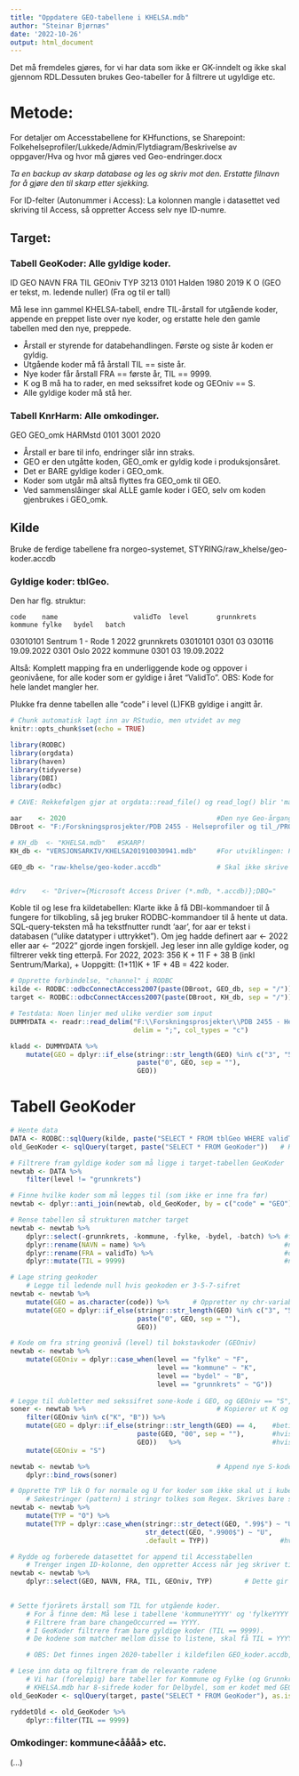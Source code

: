```yaml
---
title: "Oppdatere GEO-tabellene i KHELSA.mdb"
author: "Steinar Bjørnæs"
date: '2022-10-26'
output: html_document
---
```


Det må fremdeles gjøres, for vi har data som ikke er GK-inndelt og ikke skal gjennom RDL.Dessuten brukes Geo-tabeller for å filtrere ut ugyldige etc.

# Metode:
For detaljer om Accesstabellene for KHfunctions, se Sharepoint: 
Folkehelseprofiler/Lukkede/Admin/Flytdiagram/Beskrivelse av oppgaver/Hva og hvor må gjøres ved Geo-endringer.docx

*Ta en backup av skarp database og les og skriv mot den. Erstatte filnavn for å gjøre den til skarp etter sjekking.*

For ID-felter (Autonummer i Access): La kolonnen mangle i datasettet ved skriving til Access, så oppretter Access selv nye ID-numre.


## Target:

### Tabell GeoKoder: Alle gyldige koder. 
ID	     GEO	NAVN	FRA	     TIL	GEOniv	TYP
3213	0101	Halden	1980	2019	K	    O
        (GEO er tekst, m. ledende nuller)  (Fra og til er tall)

Må lese inn gammel KHELSA-tabell, endre TIL-årstall for utgående koder, appende en preppet liste over nye koder, og erstatte hele den gamle tabellen med den nye, preppede.

- Årstall er styrende for databehandlingen. Første og siste år koden er gyldig.
- Utgående koder må få årstall TIL == siste år.
- Nye koder får årstall FRA == første år, TIL == 9999.
- K og B må ha to rader, en med sekssifret kode og GEOniv == S.
- Alle gyldige koder må stå her.


### Tabell KnrHarm: Alle omkodinger.
GEO	    GEO_omk	HARMstd
0101	3001	2020

- Årstall er bare til info, endringer slår inn straks.
- GEO er den utgåtte koden, GEO_omk er gyldig kode i produksjonsåret.
- Det er BARE gyldige koder i GEO_omk.
- Koder som utgår må altså flyttes fra GEO_omk til GEO.
- Ved sammenslåinger skal ALLE gamle koder i GEO, selv om koden gjenbrukes i GEO_omk.


## Kilde
Bruke de ferdige tabellene fra norgeo-systemet, STYRING/raw_khelse/geo-koder.accdb

### Gyldige koder: tblGeo.
Den har flg. struktur:

    code	name	               validTo  level	    grunnkrets	kommune	fylke	bydel	batch
03010101	Sentrum 1  - Rode 1	   2022	    grunnkrets	03010101	0301	03	    030116	19.09.2022
    0301	Oslo	               2022	    kommune		            0301	03		        19.09.2022

Altså: Komplett mapping fra en underliggende kode og oppover i geonivåene, for alle koder som 
er gyldige i året "ValidTo". OBS: Kode for hele landet mangler her.

Plukke fra denne tabellen alle "code" i level (L)FKB gyldige i angitt år.



```r
# Chunk automatisk lagt inn av RStudio, men utvidet av meg
knitr::opts_chunk$set(echo = TRUE)

library(RODBC)         
library(orgdata)
library(haven)
library(tidyverse)
library(DBI)
library(odbc)

# CAVE: Rekkefølgen gjør at orgdata::read_file() og read_log() blir 'masked' av de tilsvarende readr-funksjonene. Må være eksplisitt om package hvis jeg skal bruke disse funksjonene.
```

```r
aar    <- 2020                                      #Den nye Geo-årgangen
DBroot <- "F:/Forskningsprosjekter/PDB 2455 - Helseprofiler og til_/PRODUKSJON/STYRING"

# KH_db  <- "KHELSA.mdb"   #SKARP!
KH_db <- "VERSJONSARKIV/KHELSA201910030941.mdb"     #For utviklingen: Pre-2020-geo.

GEO_db <- "raw-khelse/geo-koder.accdb"              # Skal ikke skrive til denne.


#drv    <- "Driver={Microsoft Access Driver (*.mdb, *.accdb)};DBQ="

```

Koble til og lese fra kildetabellen:
Klarte ikke å få DBI-kommandoer til å fungere for tilkobling, så jeg bruker RODBC-kommandoer til å hente ut data.
SQL-query-teksten må ha tekstfnutter rundt 'aar', for aar er tekst i databasen ("ulike datatyper i uttrykket"). Om jeg hadde definert aar <- 2022  eller  aar <- "2022"  gjorde ingen forskjell.
Jeg leser inn alle gyldige koder, og filtrerer vekk ting etterpå.
    For 2022, 2023: 356 K + 11 F + 38 B (inkl Sentrum/Marka), + Uoppgitt: (1+11)K + 1F + 4B = 422 koder.

```r
# Opprette forbindelse, "channel" i RODBC
kilde <- RODBC::odbcConnectAccess2007(paste(DBroot, GEO_db, sep = "/"))
target <- RODBC::odbcConnectAccess2007(paste(DBroot, KH_db, sep = "/"))

```


```r
# Testdata: Noen linjer med ulike verdier som input
DUMMYDATA <- readr::read_delim("F:\\Forskningsprosjekter\\PDB 2455 - Helseprofiler og til_\\PRODUKSJON\\TMP\\dummydata1.csv", 
                               delim = ";", col_types = "c")

kladd <- DUMMYDATA %>%
    mutate(GEO = dplyr::if_else(stringr::str_length(GEO) %in% c("3", "5", "7"),    #betingelse
                                paste("0", GEO, sep = ""),                         #hvis True
                                GEO))                                              #hvis False

```


# Tabell GeoKoder
```r
# Hente data
DATA <- RODBC::sqlQuery(kilde, paste("SELECT * FROM tblGeo WHERE validTo = ", "\'", aar, "\'", sep = ""))
old_GeoKoder <- sqlQuery(target, paste("SELECT * FROM GeoKoder"))   # Her blir GEO Integer, for å matche tblGeo.

# Filtrere fram gyldige koder som må ligge i target-tabellen GeoKoder
newtab <- DATA %>% 
    filter(level != "grunnkrets")

# Finne hvilke koder som må legges til (som ikke er inne fra før)
newtab <- dplyr::anti_join(newtab, old_GeoKoder, by = c("code" = "GEO"))

# Rense tabellen så strukturen matcher target
newtab <- newtab %>%
    dplyr::select(-grunnkrets, -kommune, -fylke, -bydel, -batch) %>% #fjerne kolonner
    dplyr::rename(NAVN = name) %>%                                   #nytt kolonnenavn
    dplyr::rename(FRA = validTo) %>%                                 #ditto, gyldighet av ny kode starter nå
    dplyr::mutate(TIL = 9999)                                        #ny kolonne med siste gyldighetsår

# Lage string geokoder
    # Legge til ledende null hvis geokoden er 3-5-7-sifret
newtab <- newtab %>%
    mutate(GEO = as.character(code)) %>%      # Oppretter ny chr-variabel GEO. Må slette 'code' senere.
    mutate(GEO = dplyr::if_else(stringr::str_length(GEO) %in% c("3", "5", "7"),    #betingelse
                                paste("0", GEO, sep = ""),                         #hvis True
                                GEO))                                              #hvis False

# Kode om fra string geonivå (level) til bokstavkoder (GEOniv)
newtab <- newtab %>%
    mutate(GEOniv = dplyr::case_when(level == "fylke" ~ "F",
                                     level == "kommune" ~ "K",
                                     level == "bydel" ~ "B",
                                     level == "grunnkrets" ~ "G"))
    
# Legge til dubletter med sekssifret sone-kode i GEO, og GEOniv == "S", for alle K og B
soner <- newtab %>%                                 # Kopierer ut K og B, og bygger om kopien til S
    filter(GEOniv %in% c("K", "B")) %>%
    mutate(GEO = dplyr::if_else(stringr::str_length(GEO) == 4,    #betingelse
                                paste(GEO, "00", sep = ""),       #hvis True
                                GEO))   %>%                       #hvis False
    mutate(GEOniv = "S")

newtab <- newtab %>%                                # Append nye S-koder til tabellen
    dplyr::bind_rows(soner)

# Opprette TYP lik O for normale og U for koder som ikke skal ut i kubene (for det meste 99-koder).
    # Søkestringer (pattern) i stringr tolkes som Regex. Skrives bare som string med quotes.
newtab <- newtab %>%
    mutate(TYP = "O") %>%
    mutate(TYP = dplyr::case_when(stringr::str_detect(GEO, ".99$") ~ "U",
                                  str_detect(GEO, ".9900$") ~ "U",
                                  .default = TYP))                  #hvis ingen ovenfor slår til

# Rydde og forberede datasettet for append til Accesstabellen
    # Trenger ingen ID-kolonne, den oppretter Access når jeg skriver til tabellen.
newtab <- newtab %>%
    dplyr::select(GEO, NAVN, FRA, TIL, GEOniv, TYP)        # Dette gir også rekkefølge av variablene.
    
```

```r
# Sette fjorårets årstall som TIL for utgående koder.
    # For å finne dem: Må lese i tabellene 'kommuneYYYY' og 'fylkeYYYY' for YYYY == <ny geo-årgang> (det finnes ingen 'bydelYYYY').
    # Filtrere fram bare changeOccurred == YYYY.
    # I GeoKoder filtrere fram bare gyldige koder (TIL == 9999).
    # De kodene som matcher mellom disse to listene, skal få TIL = YYYY.

    # OBS: Det finnes ingen 2020-tabeller i kildefilen GEO_koder.accdb, derfor trikses "2020" til å lese 2021-tabeller.

# Lese inn data og filtrere fram de relevante radene
    # Vi har (foreløpig) bare tabeller for Kommune og Fylke (og Grunnkrets) i norgeo-databasen GEO_koder.accdb.
    # KHELSA.mdb har 8-sifrede koder for Delbydel, som er kodet med GEOniv == "G" for å bli akseptert i KHfunctions,
old_GeoKoder <- sqlQuery(target, paste("SELECT * FROM GeoKoder"), as.is = TRUE)   # Her blir GEO bevart som string

ryddetOld <- old_GeoKoder %>%
    dplyr::filter(TIL == 9999)

```










### Omkodinger: kommune<åååå> etc.
(...)
